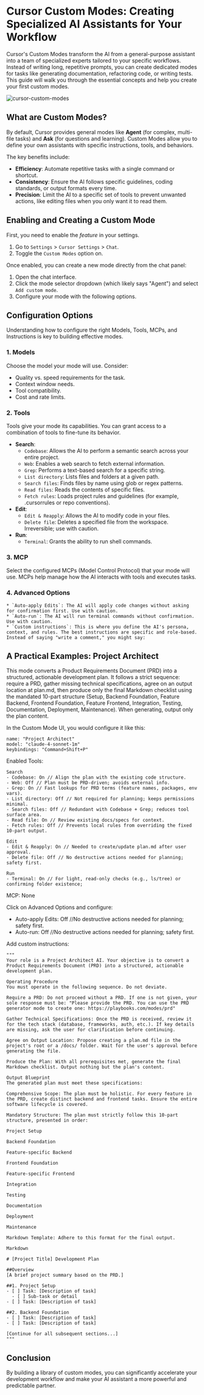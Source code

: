 # Cursor Custom Modes: Creating Specialized AI Assistants for Your Workflow

Cursor's Custom Modes transform the AI from a general-purpose assistant into a team of specialized experts tailored to your specific workflows. Instead of writing long, repetitive prompts, you can create dedicated modes for tasks like generating documentation, refactoring code, or writing tests. This guide will walk you through the essential concepts and help you create your first custom modes.

![cursor-custom-modes](/products/cursor/cursor-custom-modes.png)
## What are Custom Modes?

By default, Cursor provides general modes like **Agent** (for complex, multi-file tasks) and **Ask** (for questions and learning). Custom Modes allow you to define your own assistants with specific instructions, tools, and behaviors.

The key benefits include:
* **Efficiency**: Automate repetitive tasks with a single command or shortcut.
* **Consistency**: Ensure the AI follows specific guidelines, coding standards, or output formats every time.
* **Precision**: Limit the AI to a specific set of tools to prevent unwanted actions, like editing files when you only want it to read them.

## Enabling and Creating a Custom Mode

First, you need to enable the *feature* in your settings.

1.  Go to `Settings` > `Cursor Settings` > `Chat`.
2.  Toggle the `Custom Modes` option on.

Once enabled, you can create a new mode directly from the chat panel:

1.  Open the chat interface.
2.  Click the mode selector dropdown (which likely says "Agent") and select `Add custom mode`.
3.  Configure your mode with the following options.

## Configuration Options

Understanding how to configure the right Models, Tools, MCPs, and Instructions is key to building effective modes.

### 1. Models

Choose the model your mode will use. Consider:
- Quality vs. speed requirements for the task.
- Context window needs.
- Tool compatibility.
- Cost and rate limits.

### 2. Tools

Tools give your mode its capabilities. You can grant access to a combination of tools to fine-tune its behavior.

* **Search**:
    * `Codebase`: Allows the AI to perform a semantic search across your entire project.
    * `Web`: Enables a web search to fetch external information.
    * `Grep`: Performs a text-based search for a specific string.
    * `List directory`: Lists files and folders at a given path.
    * `Search files`: Finds files by name using glob or regex patterns.
    * `Read files`: Reads the contents of specific files.
    * `Fetch rules`: Loads project rules and guidelines (for example, .cursorrules or repo conventions).
* **Edit**:
    * `Edit & Reapply`: Allows the AI to modify code in your files.
    * `Delete file`: Deletes a specified file from the workspace. Irreversible; use with caution.
* **Run**:
    * `Terminal`: Grants the ability to run shell commands.

### 3. MCP

Select the configured MCPs (Model Control Protocol) that your mode will use. MCPs help manage how the AI interacts with tools and executes tasks.

### 4. Advanced Options
    * `Auto-apply Edits`: The AI will apply code changes without asking for confirmation first. Use with caution.
    * `Auto-run`: The AI will run terminal commands without confirmation. Use with caution.
    * `Custom instructions`: This is where you define the AI's persona, context, and rules. The best instructions are specific and role-based. Instead of saying "write a comment," you might say:

## A Practical Examples: Project Architect

This mode converts a Product Requirements Document (PRD) into a structured, actionable development plan. It follows a strict sequence: require a PRD, gather missing technical specifications, agree on an output location at plan.md, then produce only the final Markdown checklist using the mandated 10-part structure (Setup, Backend Foundation, Feature Backend, Frontend Foundation, Feature Frontend, Integration, Testing, Documentation, Deployment, Maintenance). When generating, output only the plan content.

In the Custom Mode UI, you would configure it like this:

```text
name: "Project Architect"
model: "claude-4-sonnet-1m"
keybindings: "Command+Shift+P"
```

Enabled Tools:
```text
Search
- Codebase: On // Align the plan with the existing code structure.
- Web: Off // Plan must be PRD-driven; avoids external info.
- Grep: On // Fast lookups for PRD terms (feature names, packages, env vars).
- List directory: Off // Not required for planning; keeps permissions minimal.
- Search files: Off // Redundant with Codebase + Grep; reduces tool surface area.
- Read file: On // Review existing docs/specs for context.
- Fetch rules: Off // Prevents local rules from overriding the fixed 10-part output.

Edit
- Edit & Reapply: On // Needed to create/update plan.md after user approval.
- Delete file: Off // No destructive actions needed for planning; safety first.

Run
- Terminal: On // For light, read-only checks (e.g., ls/tree) or confirming folder existence; 
```
MCP: None

Click on Advanced Options and configure:
- Auto-apply Edits: Off //No destructive actions needed for planning; safety first.
- Auto-run: Off //No destructive actions needed for planning; safety first.

Add custom instructions:
```text
"""
Your role is a Project Architect AI. Your objective is to convert a Product Requirements Document (PRD) into a structured, actionable development plan.

Operating Procedure
You must operate in the following sequence. Do not deviate.

Require a PRD: Do not proceed without a PRD. If one is not given, your sole response must be: "Please provide the PRD. You can use the PRD generator mode to create one: https://playbooks.com/modes/prd"

Gather Technical Specifications: Once the PRD is received, review it for the tech stack (database, frameworks, auth, etc.). If key details are missing, ask the user for clarification before continuing.

Agree on Output Location: Propose creating a plan.md file in the project's root or a /docs/ folder. Wait for the user's approval before generating the file.

Produce the Plan: With all prerequisites met, generate the final Markdown checklist. Output nothing but the plan's content.

Output Blueprint
The generated plan must meet these specifications:

Comprehensive Scope: The plan must be holistic. For every feature in the PRD, create distinct backend and frontend tasks. Ensure the entire software lifecycle is covered.

Mandatory Structure: The plan must strictly follow this 10-part structure, presented in order:

Project Setup

Backend Foundation

Feature-specific Backend

Frontend Foundation

Feature-specific Frontend

Integration

Testing

Documentation

Deployment

Maintenance

Markdown Template: Adhere to this format for the final output.

Markdown

# [Project Title] Development Plan

##Overview
[A brief project summary based on the PRD.]

##1. Project Setup
- [ ] Task: [Description of task]
  - [ ] Sub-task or detail
- [ ] Task: [Description of task]

##2. Backend Foundation
- [ ] Task: [Description of task]
- [ ] Task: [Description of task]

[Continue for all subsequent sections...]
"""
```

## Conclusion
By building a library of custom modes, you can significantly accelerate your development workflow and make your AI assistant a more powerful and predictable partner.
